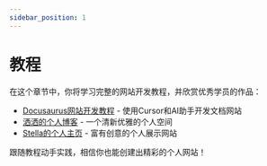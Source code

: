 ```yaml
---
sidebar_position: 1
---
```


# 教程

在这个章节中，你将学习完整的网站开发教程，并欣赏优秀学员的作品：

- [Docusaurus网站开发教程](./docusaurus-tutorial.mdx) - 使用Cursor和AI助手开发文档网站
- [洒洒的个人博客](./sasa-project.mdx) - 一个清新优雅的个人空间
- [Stella的个人主页](./stella-project.mdx) - 富有创意的个人展示网站

跟随教程动手实践，相信你也能创建出精彩的个人网站！ 
